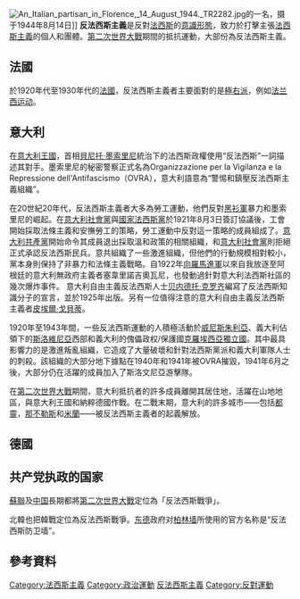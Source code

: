 [[File:An_Italian_partisan_in_Florence,_14_August_1944._TR2282.jpg|thumb]]的一名{{tsl|en|Italian partisan|意大利游击队|意大利游击队员}}，摄于1944年8月14日]]
{{anti-fascism sidebar}}
'''反法西斯主義'''是反對[[法西斯|法西斯]]的[[意識形態|意識形態]]，致力於打擊主張[[法西斯主義|法西斯主義]]的個人和團體。[[第二次世界大戰|第二次世界大戰]]期間的抵抗運動，大部份為反法西斯主義。

==法國==
於1920年代至1930年代的[[法國|法國]]，反法西斯主義者主要面對的是[[極右派|極右派]]，例如[[法兰西运动|法兰西运动]]。

==意大利==
在[[意大利王國_(1861年-1946年)|意大利王國]]，首相[[貝尼托·墨索里尼|貝尼托·墨索里尼]]統治下的法西斯政權使用“反法西斯”一詞描述其對手。墨索里尼的秘密警察正式名為Organizzazione per la Vigilanza e la Repressione dell'Antifascismo（OVRA），意大利語意為“警惕和鎮壓反法西斯主義組織”。

在20世紀20年代，反法西斯主義者大多為勞工運動，他們反對[[黑衫軍|黑衫軍]]暴力和墨索里尼的崛起。在[[意大利社會黨|意大利社會黨]]與[[國家法西斯黨|國家法西斯黨]]於1921年8月3日簽訂協議後，工會開始採取法條主義和安撫勞工的策略，勞工運動中反對這一策略的成員組成了{{tsl|en|Arditi del Popolo|人民阿迪蒂突击队}}。[[意大利共產黨|意大利共產黨]]開始命令其成員退出採取溫和政策的相關組織，{{tsl|en|Italian General Confederation of Labour|勞工總聯合會}}和[[意大利社會黨|意大利社會黨]]則拒絕正式承認反法西斯民兵。意共組織了一些激進組織，但他們的行動規模相對較小，黨本身則保持了非暴力和法條主義戰略。自1922年[[向羅馬進軍|向羅馬進軍]]以來自我放逐至阿根廷的意大利無政府主義者塞韋里諾吉奧瓦尼，也發動過針對意大利法西斯社區的幾次爆炸事件。
意大利自由主義反法西斯人士[[贝内德托·克罗齐|贝内德托·克罗齐]]編寫了反法西斯知識分子的宣言，並於1925年出版。另有一位值得注意的意大利自由主義反法西斯主義者[[皮埃爾·戈貝蒂|皮埃爾·戈貝蒂]]。

1920年至1943年間，一些反法西斯運動的人積極活動於[[威尼斯朱利亞|威尼斯朱利亞]]、義大利佔領下的[[斯洛維尼亞|斯洛維尼亞]]西部和義大利的傀儡政权/保護國[[克羅埃西亞獨立國|克羅埃西亞獨立國]]。其中最具影響力的是激進叛亂組織{{tsl|en|Revolutionary Organization of the Julian March|威尼斯朱利亞革命组织(TIGR)}}，它造成了大量破壞和針對法西斯黨派和義大利軍隊人士的刺殺。該組織的大部分地下據點在1940年和1941年被OVRA摧毀，1941年6月之後，大部分仍在活躍的成員加入了斯洛文尼亞游擊隊。

在[[第二次世界大戰|第二次世界大戰]]期間，意大利抵抗者的許多成員離開其居住地，活躍在山地地區，與意大利王國和納粹德國作戰。在二戰末期，意大利的許多城市——包括[[都靈|都靈]]，[[那不勒斯|那不勒斯]]和[[米蘭|米蘭]]——被反法西斯主義者的起義解放。

==德國==
{{main|德國抵抗運動}}

==共产党执政的国家==
[[蘇聯|蘇聯]]及[[中华人民共和国|中国]]長期都將[[第二次世界大戰|第二次世界大戰]]定位為「反法西斯戰爭」。

北韓也把韓戰定位為反法西斯戰爭。[[东德|东德]]政府对[[柏林墙|柏林墙]]所使用的官方名称是“反法西斯防卫墙”。

==參考資料==
<references />

{{Authority control}}
[[Category:法西斯主義|Category:法西斯主義]]
[[Category:政治運動|Category:政治運動]]
[[Category:反法西斯主義|]]
[[Category:反對運動|Category:反對運動]]
